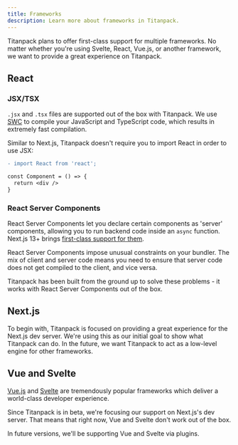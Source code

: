 ```yaml
---
title: Frameworks
description: Learn more about frameworks in Titanpack.
---
```


Titanpack plans to offer first-class support for multiple frameworks. No matter whether you're using Svelte, React, Vue.js, or another framework, we want to provide a great experience on Titanpack.

## React

### JSX/TSX

`.jsx` and `.tsx` files are supported out of the box with Titanpack. We use [SWC](https://swc.rs/) to compile your JavaScript and TypeScript code, which results in extremely fast compilation.

Similar to Next.js, Titanpack doesn't require you to import React in order to use JSX:

```diff title="src/index.tsx"
- import React from 'react';

const Component = () => {
  return <div />
}
```

### React Server Components

React Server Components let you declare certain components as 'server' components, allowing you to run backend code inside an `async` function. Next.js 13+ brings [first-class support for them](https://beta.nextjs.org/docs/rendering/server-and-client-components).

React Server Components impose unusual constraints on your bundler. The mix of client and server code means you need to ensure that server code does not get compiled to the client, and vice versa.

Titanpack has been built from the ground up to solve these problems - it works with React Server Components out of the box.

## Next.js

To begin with, Titanpack is focused on providing a great experience for the Next.js dev server. We're using this as our initial goal to show what Titanpack can do. In the future, we want Titanpack to act as a low-level engine for other frameworks.

## Vue and Svelte

[Vue.js](https://vuejs.org/) and [Svelte](https://svelte.dev/) are tremendously popular frameworks which deliver a world-class developer experience.

Since Titanpack is in beta, we're focusing our support on Next.js's dev server. That means that right now, Vue and Svelte don't work out of the box.

In future versions, we'll be supporting Vue and Svelte via plugins.
